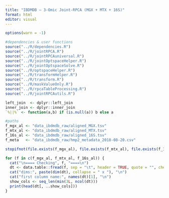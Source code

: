 ```yaml
---
title: "IBDMDB — 3-Omic Joint-RPCA (MGX + MTX + 16S)"
format: html
editor: visual
---
```


```r
options(warn = -1)

#dependencies & user functions
source("../R/dependencies.R")
source("../R/jointRPCA.R")
source("../R/jointRPCAuniversal.R")
source("../R/jointOptspaceHelper.R")
source("../R/jointOptspaceSolve.R")
source("../R/optspaceHelper.R")
source("../R/transformHelper.R")
source("../R/transform.R")
source("../R/maskValueOnly.R")
source("../R/rpcaTableProcessing.R")
source("../R/jointRPCAutils.R")

left_join  <- dplyr::left_join
inner_join <- dplyr::inner_join
`%||%` <- function(a,b) if (is.null(a)) b else a

#paths 
f_mgx_al <- "data_ibdmdb_raw/aligned_MGX.tsv"
f_mtx_al <- "data_ibdmdb_raw/aligned_MTX.tsv"
f_16s_al <- "data_ibdmdb_raw/aligned_16S.tsv"
f_meta   <- "data_ibdmdb_raw/hmp2_metadata_2018-08-20.csv"

stopifnot(file.exists(f_mgx_al), file.exists(f_mtx_al), file.exists(f_16s_al))

for (f in c(f_mgx_al, f_mtx_al, f_16s_al)) {
  cat("\n==== Checking", f, "====\n")
  dt <- data.table::fread(f, sep = "\t", header = TRUE, quote = "", check.names = FALSE)
  cat("dims:", paste(dim(dt), collapse = " x "), "\n")
  cat("first column name:", names(dt)[1], "\n")
  show_cols <- seq_len(min(3L, ncol(dt)))
  print(head(dt[, ..show_cols]))
}

```
